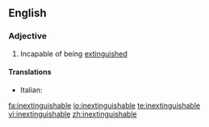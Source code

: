 ==English==

===Adjective===
{{en-adj}}

# Incapable of being [[extinguish]]ed


====Translations====
{{trans-top|incapable of being extinguished}}
* Italian: {{t|it|inestinguibile}}
{{trans-mid}}
{{trans-bottom}}

[[fa:inextinguishable]]
[[io:inextinguishable]]
[[te:inextinguishable]]
[[vi:inextinguishable]]
[[zh:inextinguishable]]